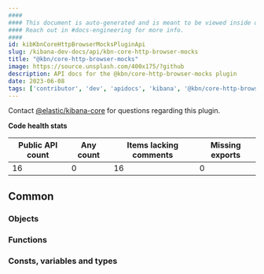 ```yaml
---
####
#### This document is auto-generated and is meant to be viewed inside our experimental, new docs system.
#### Reach out in #docs-engineering for more info.
####
id: kibKbnCoreHttpBrowserMocksPluginApi
slug: /kibana-dev-docs/api/kbn-core-http-browser-mocks
title: "@kbn/core-http-browser-mocks"
image: https://source.unsplash.com/400x175/?github
description: API docs for the @kbn/core-http-browser-mocks plugin
date: 2023-06-08
tags: ['contributor', 'dev', 'apidocs', 'kibana', '@kbn/core-http-browser-mocks']
---
```




Contact [@elastic/kibana-core](https://github.com/orgs/elastic/teams/kibana-core) for questions regarding this plugin.

**Code health stats**

| Public API count  | Any count | Items lacking comments | Missing exports |
|-------------------|-----------|------------------------|-----------------|
| 16 | 0 | 16 | 0 |

## Common

### Objects
<DocDefinitionList data={kbnCoreHttpBrowserMocksObj.common.objects}/>

### Functions
<DocDefinitionList data={kbnCoreHttpBrowserMocksObj.common.functions}/>

### Consts, variables and types
<DocDefinitionList data={kbnCoreHttpBrowserMocksObj.common.misc}/>

